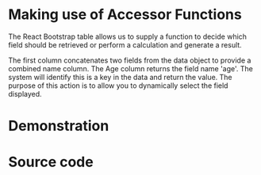 

<Meta name='Accessor Functions' of={TableModifiedAccessorFNStories} />

# Making use of Accessor Functions

The React Bootstrap table allows us to supply a function to decide which field should be retrieved or perform a calculation and generate a result.

The first column concatenates two fields from the data object to provide a combined name column. The Age column returns the field name 'age'. The system will identify this is a key in the data and return the value. The purpose of this action is to allow you to dynamically select the field displayed.

# Demonstration

<Canvas of={TableModifiedAccessorFNStories.ModifiedAccessorFN} />

# Source code

```ts
/**
 * Simple Data type used within the various storybook stories to test out the functionality embedded within the React Bootstrap Table.
 */
export type SimpleDataType = {
  firstName: string;
  surname: string;
  age: number;
};

const AccessorFNExamplesComponent: FC<SimpleDataType[]> = (tableData) => {

  /**
   * This provides a definition for the columns in the table, in this example we are concatinating two data fields
   * to provide a result for a single column.
   */
  const SimpleColumnDefs: RBTColumnDefs<SimpleDataType>[] = [
    {
      accessorFn: (row: SimpleDataType) => {
        return row.firstName + ' ' + row.surname;
      },
      id: 'name',
      header: 'Full Name',
    },
    {
      accessorFn: () => {
        return 'age';
      },
      id: 'age',
      header: 'Age',
    },
  ];

  // Generates an instance of the table supplies our column definitions and the test data
  return (<RBTable  columns={ SimpleColumnDefs }, data={tableData} />);
};

```
